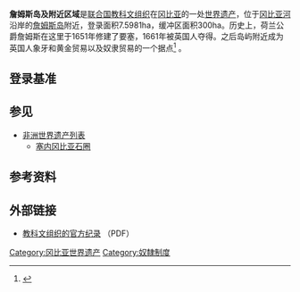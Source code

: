 {{世界遺産概要表
|site_img = Image:River_gambia_galleryfull.jpg
|site_img_capt = 
|site_img_width = 275px
|zh_name = 詹姆斯岛及附近区域
|en_name = James Island and Related Sites
|fr_name = Île James et sites associés
| country = {{GMB}}
| Region = 非洲
|area =
|criterion_c = (3), (6)
|criterion_n = 
|rg_year = 2003年
|ex_rg_year = 
|remarks = 
|iucn = 
|url_no = 761
|map_img =
|map_img_width = 275px
|}}

'''詹姆斯岛及附近区域'''是[[联合国教科文组织|联合国教科文组织]]在[[冈比亚|冈比亚]]的一处[[世界遗产|世界遗产]]，位于[[冈比亚河|冈比亚河]]沿岸的[[詹姆斯岛_(冈比亚)|詹姆斯岛]]附近，登录面积7.5981ha，缓冲区面积300ha。历史上，荷兰公爵詹姆斯在这里于1651年修建了要塞，1661年被英国人夺得。之后岛屿附近成为英国人象牙和黄金贸易以及奴隶贸易的一个据点<ref>{{cite web|title=冈比亚詹姆斯岛|url=http://aftour.bytravel.cn/art/gby/gbyzmsd/|publisher=非洲旅游网|accessdate=2011-04-17|archive-url=https://web.archive.org/web/20090803043023/http://aftour.bytravel.cn/art/gby/gbyzmsd/|archive-date=2009-08-03|dead-url=yes}}</ref> 。

==登录基准==
{{世界遗产基准|3|6}}

==参见==
*[[非洲世界遗产列表|非洲世界遗产列表]]
**[[塞内冈比亚石圈|塞内冈比亚石圈]]

==参考资料==
{{reflist}}

== 外部链接 ==
{{commonscat|World_Heritage_Sites_in_the_Gambia|冈比亚世界遺産}}
* [http://whc.unesco.org/archive/advisory_body_evaluation/761rev.pdf 教科文组织的官方纪录] {{Wayback|url=http://whc.unesco.org/archive/advisory_body_evaluation/761rev.pdf |date=20110919203832 }}（PDF）

{{世界遗产小作品}}
{{甘比亞世界遺產}}

{{DEFAULTSORT:James Island and Related Sites}}
[[Category:冈比亚世界遗产|Category:冈比亚世界遗产]]
[[Category:奴隸制度|Category:奴隸制度]]